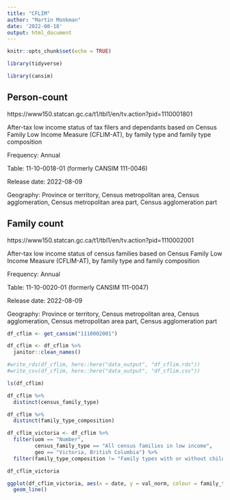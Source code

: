 ```yaml
---
title: "CFLIM"
author: "Martin Monkman"
date: '2022-08-18'
output: html_document
---
```


```r
knitr::opts_chunk$set(echo = TRUE)

library(tidyverse)

library(cansim)
```




## Person-count

https://www150.statcan.gc.ca/t1/tbl1/en/tv.action?pid=1110001801

After-tax low income status of tax filers and dependants based on Census Family Low Income Measure (CFLIM-AT), by family type and family type composition

Frequency: Annual

Table: 11-10-0018-01 (formerly CANSIM 111-0046)

Release date: 2022-08-09

Geography: Province or territory, Census metropolitan area, Census agglomeration, Census metropolitan area part, Census agglomeration part


## Family count

https://www150.statcan.gc.ca/t1/tbl1/en/tv.action?pid=1110002001


After-tax low income status of census families based on Census Family Low Income Measure (CFLIM-AT), by family type and family composition

Frequency: Annual

Table: 11-10-0020-01 (formerly CANSIM 111-0047)

Release date: 2022-08-09

Geography: Province or territory, Census metropolitan area, Census agglomeration, Census metropolitan area part, Census agglomeration part



```r

df_cflim <- get_cansim("1110002001")

df_cflim <- df_cflim %>% 
  janitor::clean_names() 

#write_rds(df_cflim, here::here("data_output", "df_cflim.rds"))
#write_csv(df_cflim, here::here("data_output", "df_cflim.csv"))

```

```r

ls(df_cflim)

```

```r
df_cflim %>% 
  distinct(census_family_type)

df_cflim %>% 
  distinct(family_type_composition)

```



```r
df_cflim_victoria <- df_cflim %>% 
  filter(uom == "Number",
         census_family_type == "All census families in low income",
         geo == "Victoria, British Columbia") %>% 
  filter(family_type_composition != "Family types with or without children")

df_cflim_victoria

```


```r

ggplot(df_cflim_victoria, aes(x = date, y = val_norm, colour = family_type_composition)) +
  geom_line()
```


